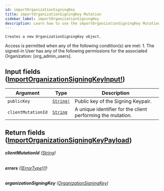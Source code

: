 ```yaml
---
id: importOrganizationSigningKey
title: importOrganizationSigningKey Mutation
sidebar_label: importOrganizationSigningKey
description: Learn how to use the importOrganizationSigningKey Mutation for Builder's API.
---
```


    Creates a new OrganizationSigningKey object.

Access is permitted when any of the following condition(s) are met: 1. The signed-in User has any of the following permissions for the associated Organization: [org_admin_users].

## Input fields ([ImportOrganizationSigningKeyInput!](/docs/composer/builder/api/schema/input_object/ImportOrganizationSigningKeyInput.mdx))

| Argument           | Type                                      | Description                                                 |
| ------------------ | ----------------------------------------- | ----------------------------------------------------------- |
| `publicKey`        | [`String!`](/docs/composer/builder/api/schema/scalar/String.mdx) | Public key of the Signing Keypair.                          |
| `clientMutationId` | [`String`](/docs/composer/builder/api/schema/scalar/String.mdx)  | A unique identifier for the client performing the mutation. |

## Return fields ([ImportOrganizationSigningKeyPayload](/docs/composer/builder/api/schema/object/ImportOrganizationSigningKeyPayload.mdx))

###### <b>clientMutationId</b> ([String](/docs/composer/builder/api/schema/scalar/String.mdx))

###### <b>errors</b> ([[ErrorType!]!](/docs/composer/builder/api/schema/object/ErrorType.mdx))

###### <b>organizationSigningKey</b> ([OrganizationSigningKey](/docs/composer/builder/api/schema/object/OrganizationSigningKey.mdx))
